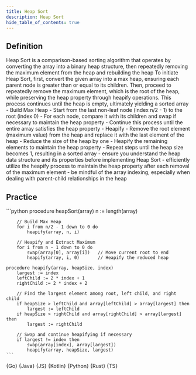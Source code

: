 ```yaml
---
title: Heap Sort
description: Heap Sort
hide_table_of_contents: true
---
```





## Definition

<Tabs>
  <TabItem value="definition" label="Definition">
    Heap Sort is a comparison-based sorting algorithm that operates by converting the array into a binary heap structure, then repeatedly removing the maximum element from the heap and rebuilding the heap
  </TabItem>
  <TabItem value="how" label="Explanation">
    To initiate Heap Sort, first, convert the given array into a max heap, ensuring each parent node is greater than or equal to its children. Then, proceed to repeatedly remove the maximum element, which is the root of the heap, while preserving the heap property through heapify operations. This process continues until the heap is empty, ultimately yielding a sorted array
  </TabItem>
  <TabItem value="guidance" label="Guidance">
    - Build Max Heap
      - Start from the last non-leaf node (index n/2 - 1) to the root (index 0)
      - For each node, compare it with its children and swap if necessary to maintain the heap property
      - Continue this process until the entire array satisfies the heap property
    - Heapify
      - Remove the root element (maximum value) from the heap and replace it with the last element of the heap
      - Reduce the size of the heap by one
      - Heapify the remaining elements to maintain the heap property
      - Repeat steps until the heap size becomes 1, resulting in a sorted array
  </TabItem>
  <TabItem value="tips" label="Tips">
    - ensure you understand the heap data structure and its properties before implementing Heap Sort
    - efficiently utilize the heapify process to maintain the heap property after each removal of the maximum element
    - be mindful of the array indexing, especially when dealing with parent-child relationships in the heap
  </TabItem>
</Tabs>

## Practice

<Tabs>
  <TabItem value="practice" label="Practice">
    ```python
    procedure heapSort(array)
        n := length(array)

        // Build Max Heap
        for i from n/2 - 1 down to 0 do
            heapify(array, n, i)

        // Heapify and Extract Maximum
        for i from n - 1 down to 0 do
            swap(array[0], array[i])   // Move current root to end
            heapify(array, i, 0)       // Heapify the reduced heap

    procedure heapify(array, heapSize, index)
        largest := index
        leftChild := 2 * index + 1
        rightChild := 2 * index + 2

        // Find the largest element among root, left child, and right child
        if heapSize > leftChild and array[leftChild] > array[largest] then
            largest := leftChild
        if heapSize > rightChild and array[rightChild] > array[largest] then
            largest := rightChild

        // Swap and continue heapifying if necessary
        if largest != index then
            swap(array[index], array[largest])
            heapify(array, heapSize, largest)
    ```
  </TabItem>
  <TabItem value="solution" label="Solution">
    <Tabs queryString="code">
      <TabItem
        value="go"
        label=""
        attributes={{ title: "Go Lang", className: "code_lang go m" }}
      >
        <CodeBlock language="go">{Go}</CodeBlock>
      </TabItem>
      <TabItem
        value="java"
        label=""
        attributes={{ title: "Java", className: "code_lang java m" }}
      >
        <CodeBlock language="java">{Java}</CodeBlock>
      </TabItem>
      <TabItem
        value="js"
        label=""
        attributes={{ title: "JavaScript", className: "code_lang js m" }}
      >
        <CodeBlock language="js">{JS}</CodeBlock>
      </TabItem>
      <TabItem
        value="kotlin"
        label=""
        attributes={{ title: "Kotlin", className: "code_lang kotlin m" }}
      >
        <CodeBlock language="kotlin">{Kotlin}</CodeBlock>
      </TabItem>
      <TabItem
        value="python"
        label=""
        attributes={{ title: "Python", className: "code_lang python m" }}
      >
        <CodeBlock language="python">{Python}</CodeBlock>
      </TabItem>
      <TabItem
        value="rust"
        label=""
        attributes={{ title: "Rust", className: "code_lang rust m" }}
      >
        <CodeBlock language="rust">{Rust}</CodeBlock>
      </TabItem>
      <TabItem
        value="ts"
        label=""
        attributes={{ title: "TypeScript", className: "code_lang ts m" }}
      >
        <CodeBlock language="ts">{TS}</CodeBlock>
      </TabItem>
    </Tabs>
  </TabItem>
</Tabs>
